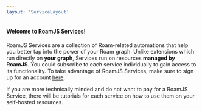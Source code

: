 ```yaml
---
layout: 'ServiceLayout'
---
```


#### Welcome to RoamJS Services!

RoamJS Services are a collection of Roam-related automations that help you better tap into the power of your Roam graph. Unlike extensions which run directly on **your graph**, Services run on resources **managed by RoamJS**. You could subscribe to each service individually to gain access to its functionality. To take advantage of RoamJS Services, make sure to sign up for an account [here](/signup).

If you are more technically minded and do not want to pay for a RoamJS Service, there will be tutorials for each service on how to use them on your self-hosted resources.
